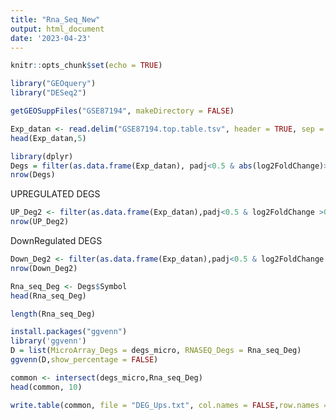 ```yaml
---
title: "Rna_Seq_New"
output: html_document
date: '2023-04-23'
---
```


```r
knitr::opts_chunk$set(echo = TRUE)
```
```r
library("GEOquery")
library("DESeq2")
```

```r
getGEOSuppFiles("GSE87194", makeDirectory = FALSE)
```

```r
Exp_datan <- read.delim("GSE87194.top.table.tsv", header = TRUE, sep = "\t")
head(Exp_datan,5)
```

```r
library(dplyr)
Degs = filter(as.data.frame(Exp_datan), padj<0.5 & abs(log2FoldChange)>0)
nrow(Degs)
```
UPREGULATED DEGS
```r
UP_Deg2 <- filter(as.data.frame(Exp_datan),padj<0.5 & log2FoldChange >0)
nrow(UP_Deg2)
```
DownRegulated DEGS
```r
Down_Deg2 <- filter(as.data.frame(Exp_datan),padj<0.5 & log2FoldChange <0)
nrow(Down_Deg2)
```

```r
Rna_seq_Deg <- Degs$Symbol
head(Rna_seq_Deg)
```
```r
length(Rna_seq_Deg)
```
```r
install.packages("ggvenn")
library('ggvenn')
D = list(MicroArray_Degs = degs_micro, RNASEQ_Degs = Rna_seq_Deg)
ggvenn(D,show_percentage = FALSE)
```
```r
common <- intersect(degs_micro,Rna_seq_Deg)
head(common, 10)

```
```r
write.table(common, file = "DEG_Ups.txt", col.names = FALSE,row.names = FALSE, quote = FALSE)
```
```r
```


